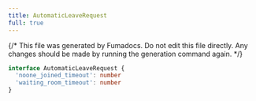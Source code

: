 ```yaml
---
title: AutomaticLeaveRequest
full: true
---
```


{/* This file was generated by Fumadocs. Do not edit this file directly. Any changes should be made by running the generation command again. */}



```typescript
interface AutomaticLeaveRequest {
  'noone_joined_timeout': number
  'waiting_room_timeout': number
}
```
